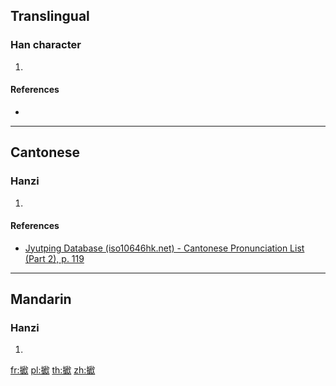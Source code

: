 ==Translingual==

===Han character===
{{Han char|rn=64|rad=手|as=14|sn=17|four=57082|canj=QHUO|ids=⿰扌歋}}

# {{defn|Han|sort=手14}}

====References====
* {{Han ref|kx=0460.120|dkj=12865|hdz=31974.130|uh=64E8|ud=25832|bh=ECED|bd=60653}}

----

==Cantonese==

===Hanzi===
{{yue-hanzi|jyut=[[je4]]|y=ye4}}

# {{defn|lang=yue|sort=手14}}

====References====
* [http://www.iso10646hk.net/jp/document/download.jsp Jyutping Database (iso10646hk.net) - Cantonese Pronunciation List (Part 2), p. 119]

----

==Mandarin==

===Hanzi===
{{cmn-hanzi|pin=[[yé]] ([[ye2]])|wg=yeh<sup>2</sup>}}

# {{defn|lang=cmn|sort=手14}}

[[fr:擨]]
[[pl:擨]]
[[th:擨]]
[[zh:擨]]